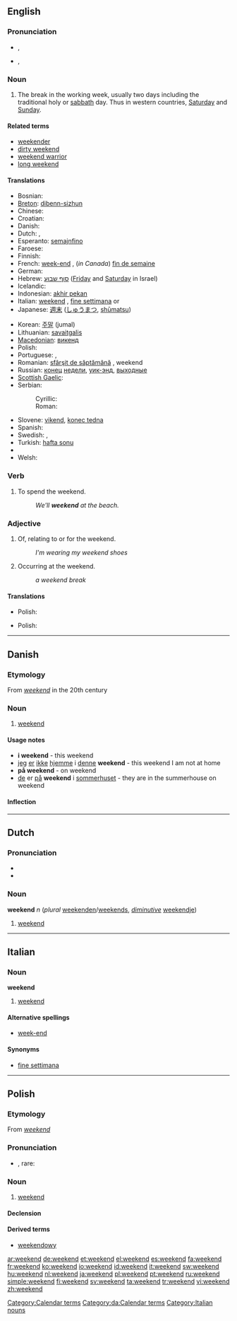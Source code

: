 {{wikipedia|Weekend}}
==English==

===Pronunciation===
* {{a|UK}} {{IPA|/ˈwiːk.ɛnd/}}, {{SAMPA|/"wi:k.End/}}
* {{a|US}} {{IPA|/ˈwik.ɛnd/}}, {{SAMPA|/"wik.End/}}
*: {{audio|en-us-weekend.ogg|Audio (US)}}

===Noun===
{{en-noun}}

# The break in the working week, usually two days including the traditional holy or [[sabbath]] day. Thus in western countries, [[Saturday]] and [[Sunday]].

====Related terms====
* [[weekender]]
* [[dirty weekend]]
* [[weekend warrior]]
* [[long weekend]]

====Translations====
{{trans-top|break in the working week}}
* Bosnian: {{t-|bs|vikend|m}}
* [[Breton]]: [[dibenn-sizhun]] {{m}}
* Chinese: {{zh-zh-p|周末|zhōumò}}
* Croatian: {{t-|hr|vikend|m}}
* Danish: {{t-|da|weekend|c}}
* Dutch: {{t+|nl|weekend|n}}, {{t+|nl|weekeinde|n}}
* Esperanto: [[semajnfino]]
* Faroese: {{t-|fo|vikuskifti|n|xs=Faroese}}
* Finnish: {{t+|fi|viikonloppu}}
* French: [[week-end]] {{m}}, (''in Canada'') [[fin de semaine]] {{f}}
* German: {{t+|de|Wochenende|n}}
* Hebrew: [[סוף שבוע]] {{m}} ([[Friday]] and [[Saturday]] in Israel)
* Icelandic: {{t+|is|helgi|f}}
* Indonesian: [[akhir pekan]]
* Italian: [[weekend#Italian|weekend]] {{m}}, [[fine settimana]] {{m}} or {{f}}
* Japanese: [[週末]] ([[しゅうまつ]], [[shūmatsu]])
{{trans-mid}}
* Korean: [[주말]] (jumal)
* Lithuanian: [[savaitgalis]] {{m}}
* [[Macedonian]]: [[викенд]] {{m}}
* Polish: {{l|pl|weekend}} {{m}}
* Portuguese: {{t+|pt|final de semana}}, {{t+|pt|fim de semana}}
* Romanian: [[sfârşit de săptămână]] {{n}}, weekend {{n}}
* Russian: [[конец]] [[неделя|недели]], [[уик-энд]], [[выходные]]
* [[Scottish Gaelic]]: {{t-|gd|deireadh-seachdain|m|xs=Scottish Gaelic}}
* Serbian:
*: Cyrillic: {{t-|sr|викенд|m|sc=Cyrl}}
*: Roman: {{t-|sr|vikend|m}}
* Slovene: [[vikend]], [[konec tedna]]
* Spanish: {{t+|es|fin de semana|m}}
* Swedish: {{t+|sv|helg|c}}, {{t+|sv|veckoslut|n}}
* Turkish: [[hafta sonu]]
* {{trreq|Vietnamese}}
* Welsh: {{t-|cy|penwythnos|m|xs=Welsh}}
{{trans-bottom}}

===Verb===
{{en-verb}}

# To spend the weekend.
#: ''We'll '''weekend''' at the beach.''

===Adjective===
{{en-adj|-}}

# Of, relating to or for the weekend.
#: ''I'm wearing my weekend shoes''
# Occurring at the weekend.
#: ''a weekend break''

====Translations====
{{trans-top|Of, relating to or for the weekend}}
* Polish: {{t-|pl|weekendowy|m}}
{{trans-mid}}
{{trans-bottom}}

{{trans-top|Occurring at the weekend}}
* Polish: {{t-|pl|weekendowy|m}}
{{trans-mid}}
{{trans-bottom}}

[[Category:Calendar terms]]

----

==Danish==

===Etymology===
From {{etyl|en|da}} ''[[#English|weekend]]'' in the 20th century

===Noun===
{{da-noun|en|er}}

# [[weekend#English|weekend]]

====Usage notes====
* '''i weekend''' - this weekend
* [[jeg]] [[er]] [[ikke]] [[hjemme]] i [[denne]] '''weekend''' - this weekend I am not at home
* '''på weekend''' - on weekend
* [[de]] er [[på]] '''weekend''' i [[sommerhus]]et - they are in the summerhouse on weekend

====Inflection====
{{da-noun-infl|en|er}}

[[Category:da:Calendar terms]]

----

==Dutch==

===Pronunciation===
* {{IPA|/ˈʋikɛnt/|lang=nl}}
* {{audio|Nl-weekend.ogg|Audio}}

===Noun===
'''weekend''' ''n'' (''plural'' [[weekenden]]/[[weekends]], ''[[diminutive]]'' [[weekendje]])

# [[#English|weekend]]

----

==Italian==

===Noun===
'''weekend''' {{m}} {{inv}}

# [[weekend#English|weekend]]

====Alternative spellings====
* [[week-end#Italian|week-end]]

====Synonyms====
* [[fine settimana]]

[[Category:Italian nouns]]

----

==Polish==

===Etymology===
From {{etyl|en|pl}} ''[[#English|weekend]]''

===Pronunciation===
* {{IPA|/ˈwikɛn̪t̪/|lang=pl}}, rare: {{IPAchar|/ˈwikɛn̪d̪/}}

===Noun===
{{infl|pl|noun|g=m}}

# [[#English|weekend]]

====Declension====
{{pl-decl-noun
|weekend|weekendy
|weekendu|weekendów
|weekendowi|weekendom
|weekend|weekendy
|weekendem|weekendami
|weekendzie|weekendach
|weekendzie|weekendy
}}

====Derived terms====
* [[weekendowy]]

[[ar:weekend]]
[[de:weekend]]
[[et:weekend]]
[[el:weekend]]
[[es:weekend]]
[[fa:weekend]]
[[fr:weekend]]
[[ko:weekend]]
[[io:weekend]]
[[id:weekend]]
[[it:weekend]]
[[sw:weekend]]
[[hu:weekend]]
[[nl:weekend]]
[[ja:weekend]]
[[pl:weekend]]
[[pt:weekend]]
[[ru:weekend]]
[[simple:weekend]]
[[fi:weekend]]
[[sv:weekend]]
[[ta:weekend]]
[[tr:weekend]]
[[vi:weekend]]
[[zh:weekend]]